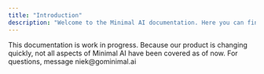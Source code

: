 ```yaml
---
title: "Introduction"
description: "Welcome to the Minimal AI documentation. Here you can find anything you need to configure your AI Agents."
---
```


<Info>
  This documentation is work in progress. Because our product is changing quickly, not all aspects of Minimal AI have been covered as of now. For questions, message niek@gominimal.ai
</Info>